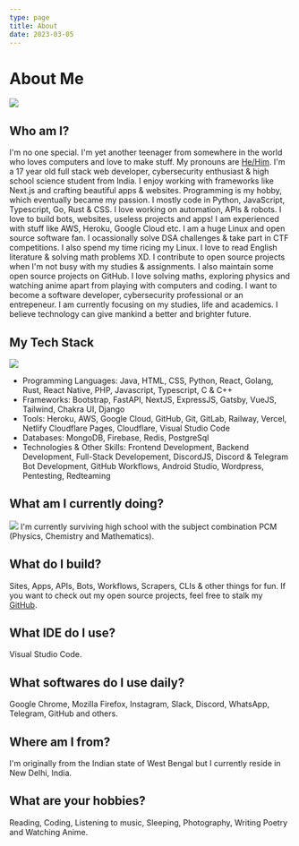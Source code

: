 ---
type: page
title: About
date: 2023-03-05
---

# About Me
![](/images/about.gif)
## Who am I?

I'm no one special. I'm yet another teenager from somewhere in the world who loves computers and love to make stuff.
My pronouns are [He/Him](https://en.pronouns.page/@ni5arga). I'm a 17 year old full stack web developer, cybersecurity enthusiast & high school science student from India. I enjoy working with frameworks like Next.js and crafting beautiful apps & websites. Programming is my hobby, which eventually became my passion. I mostly code in Python, JavaScript, Typescript, Go, Rust & CSS. I love working on automation, APIs & robots. I love to build bots, websites, useless projects and apps! I am experienced with stuff like AWS, Heroku, Google Cloud etc. I am a huge Linux and open source software fan. I ocassionally solve DSA challenges & take part in CTF competitions. I also spend my time ricing my Linux. I love to read English literature & solving math problems XD. I contribute to open source projects when I'm not busy with my studies & assignments. I also maintain some open source projects on GitHub. I love solving maths, exploring physics and watching anime apart from playing with computers and coding. I want to become a software developer, cybersecurity professional or an entrepeneur. I am currently focusing on my studies, life and academics. I believe technology can give mankind a better and brighter future.

## My Tech Stack 
![](/images/typing.gif)
- Programming Languages: Java, HTML, CSS, Python, React, Golang, Rust, React Native, PHP, Javascript, Typescript, C & C++
- Frameworks: Bootstrap, FastAPI, NextJS, ExpressJS, Gatsby, VueJS, Tailwind, Chakra UI, Django
- Tools: Heroku, AWS, Google Cloud, GitHub, Git, GitLab, Railway, Vercel, Netlify
Cloudflare Pages, Cloudflare, Visual Studio Code
- Databases: MongoDB, Firebase, Redis, PostgreSql
- Technologies & Other Skills: Frontend Development, Backend Development, Full-Stack Developement,
DiscordJS, Discord & Telegram Bot Development, GitHub Workflows, Android Studio, Wordpress, Pentesting, Redteaming

## What am I currently doing?
![](/images/img3.gif)
I'm currently surviving high school with the subject combination PCM (Physics, Chemistry and Mathematics).

## What do I build?

Sites, Apps, APIs, Bots, Workflows, Scrapers, CLIs & other things for fun. If you want to check out my open source projects, feel free to stalk my [GitHub](https://github.com/ni5arga).

## What IDE do I use?

Visual Studio Code.

## What softwares do I use daily?

Google Chrome, Mozilla Firefox, Instagram, Slack, Discord, WhatsApp, Telegram, GitHub and others.

## Where am I from?

I'm originally from the Indian state of West Bengal but I currently reside in New Delhi, India.

## What are your hobbies?

Reading, Coding, Listening to music, Sleeping, Photography, Writing Poetry and Watching Anime.
